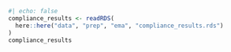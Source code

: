 
```r
#| echo: false
compliance_results <- readRDS(
  here::here("data", "prep", "ema", "compliance_results.rds")
)
compliance_results
```
